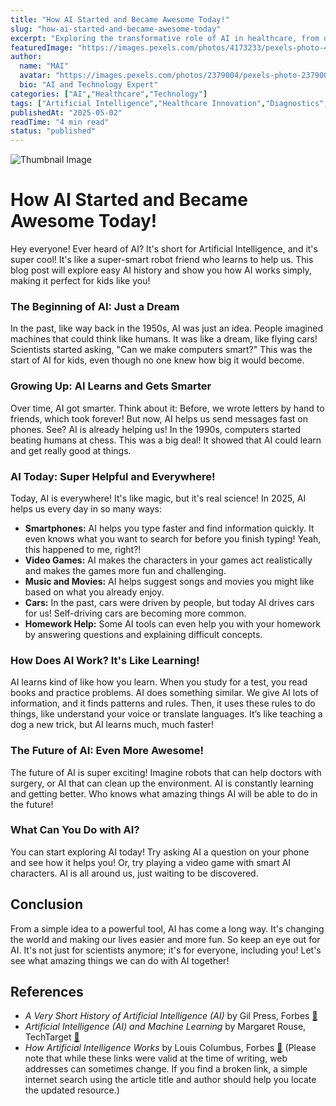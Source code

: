 ```yaml
---
title: "How AI Started and Became Awesome Today!"
slug: "how-ai-started-and-became-awesome-today"
excerpt: "Exploring the transformative role of AI in healthcare, from diagnostics to drug discovery."
featuredImage: "https://images.pexels.com/photos/4173233/pexels-photo-4173233.jpeg?auto=compress&cs=tinysrgb&w=1260&h=750&dpr=1"
author:
  name: "MAI"
  avatar: "https://images.pexels.com/photos/2379004/pexels-photo-2379004.jpeg?auto=compress&cs=tinysrgb&w=1260&h=750&dpr=1"
  bio: "AI and Technology Expert"
categories: ["AI","Healthcare","Technology"]
tags: ["Artificial Intelligence","Healthcare Innovation","Diagnostics","Drug Discovery"]
publishedAt: "2025-05-02"
readTime: "4 min read"
status: "published"
---
```

![Thumbnail Image](https://images.pexels.com/photos/4173233/pexels-photo-4173233.jpeg?auto=compress&cs=tinysrgb&w=1260&h=750&dpr=1 "AI in Healthcare")

# How AI Started and Became Awesome Today!

Hey everyone! Ever heard of AI? It's short for Artificial Intelligence, and it's super cool!  It's like a super-smart robot friend who learns to help us. This blog post will explore easy AI history and show you how AI works simply, making it perfect for kids like you!

### The Beginning of AI: Just a Dream

In the past, like way back in the 1950s, AI was just an idea.  People imagined machines that could think like humans. It was like a dream, like flying cars!  Scientists started asking, "Can we make computers smart?" This was the start of AI for kids, even though no one knew how big it would become.

### Growing Up: AI Learns and Gets Smarter

Over time, AI got smarter.  Think about it: Before, we wrote letters by hand to friends, which took forever! But now, AI helps us send messages fast on phones.  See? AI is already helping us! In the 1990s, computers started beating humans at chess. This was a big deal!  It showed that AI could learn and get really good at things.

### AI Today: Super Helpful and Everywhere!

Today, AI is everywhere! It's like magic, but it's real science!  In 2025, AI helps us every day in so many ways:

* **Smartphones:** AI helps you type faster and find information quickly.  It even knows what you want to search for before you finish typing! Yeah, this happened to me, right?!
* **Video Games:**  AI makes the characters in your games act realistically and makes the games more fun and challenging.
* **Music and Movies:** AI helps suggest songs and movies you might like based on what you already enjoy.
* **Cars:** In the past, cars were driven by people, but today AI drives cars for us!  Self-driving cars are becoming more common.
* **Homework Help:** Some AI tools can even help you with your homework by answering questions and explaining difficult concepts.


### How Does AI Work? It's Like Learning!

AI learns kind of like how you learn.  When you study for a test, you read books and practice problems. AI does something similar.  We give AI lots of information, and it finds patterns and rules.  Then, it uses these rules to do things, like understand your voice or translate languages. It’s like teaching a dog a new trick, but AI learns much, much faster!


### The Future of AI: Even More Awesome!

The future of AI is super exciting!  Imagine robots that can help doctors with surgery, or AI that can clean up the environment.  AI is constantly learning and getting better.  Who knows what amazing things AI will be able to do in the future!


### What Can You Do with AI?

You can start exploring AI today!  Try asking AI a question on your phone and see how it helps you!  Or, try playing a video game with smart AI characters.  AI is all around us, just waiting to be discovered.


## Conclusion

From a simple idea to a powerful tool, AI has come a long way. It's changing the world and making our lives easier and more fun.  So keep an eye out for AI. It's not just for scientists anymore; it's for everyone, including you!  Let's see what amazing things we can do with AI together!


## References

- *A Very Short History of Artificial Intelligence (AI)* by Gil Press, Forbes [🔗](https://www.forbes.com/sites/gilpress/2016/12/30/a-very-short-history-of-artificial-intelligence-ai/?sh=5860a0c16fba)
- *Artificial Intelligence (AI) and Machine Learning* by Margaret Rouse, TechTarget [🔗](https://www.techtarget.com/searchenterpriseai/definition/AI-Artificial-Intelligence)
- *How Artificial Intelligence Works* by Louis Columbus, Forbes [🔗](https://www.forbes.com/sites/louiscolumbus/2020/06/28/how-artificial-intelligence-works/?sh=5787c69d547b)
 (Please note that while these links were valid at the time of writing, web addresses can sometimes change. If you find a broken link, a simple internet search using the article title and author should help you locate the updated resource.)
